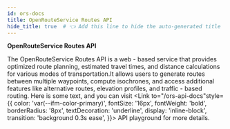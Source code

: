 ```yaml
---
id: ors-docs
title: OpenRouteService Routes API
hide_title: true  # 👈 Add this line to hide the auto-generated title
---
```



**OpenRouteService Routes API**

The OpenRouteService Routes API is a web - based service that provides optimized route planning, estimated travel times, and distance calculations for various modes of transportation.It allows users to generate routes between multiple waypoints, compute isochrones, and access additional features like alternative routes, elevation profiles, and traffic - based routing.
Here is some text, and you can visit <Link to="/ors-api-docs"style={{ 
  color: 'var(--ifm-color-primary)', 
  fontSize: '16px',
  fontWeight: 'bold',
  borderRadius: '8px',
  textDecoration: 'underline',
  display: 'inline-block',
  transition: 'background 0.3s ease',
}}> API playground </Link> for more details.
